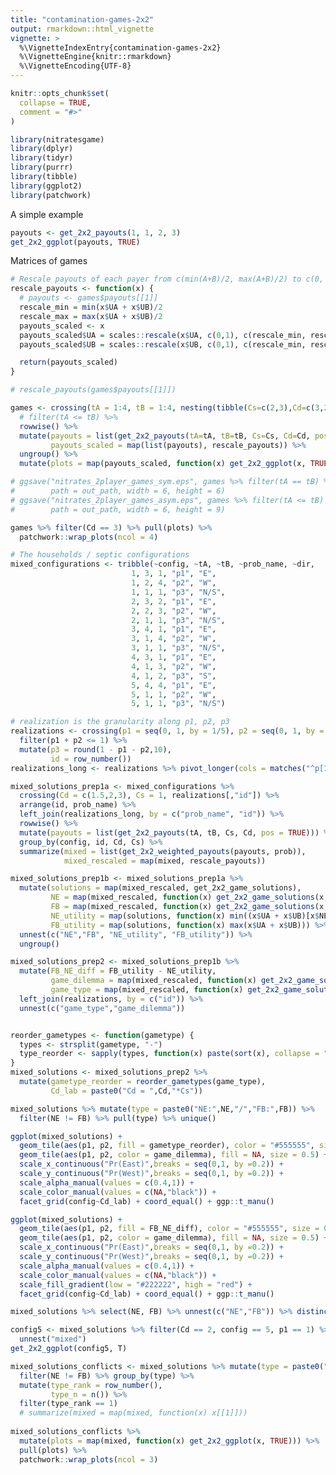 ```yaml
---
title: "contamination-games-2x2"
output: rmarkdown::html_vignette
vignette: >
  %\VignetteIndexEntry{contamination-games-2x2}
  %\VignetteEngine{knitr::rmarkdown}
  %\VignetteEncoding{UTF-8}
---
```


```r
knitr::opts_chunk$set(
  collapse = TRUE,
  comment = "#>"
)
```

```r
library(nitratesgame)
library(dplyr)
library(tidyr)
library(purrr)
library(tibble)
library(ggplot2)
library(patchwork)
```

A simple example

```r
payouts <- get_2x2_payouts(1, 1, 2, 3)
get_2x2_ggplot(payouts, TRUE)
```

Matrices of games

```r
# Rescale payouts of each payer from c(min(A+B)/2, max(A+B)/2) to c(0, 1)
rescale_payouts <- function(x) {
  # payouts <- games$payouts[[1]]
  rescale_min = min(x$UA + x$UB)/2
  rescale_max = max(x$UA + x$UB)/2
  payouts_scaled <- x
  payouts_scaled$UA = scales::rescale(x$UA, c(0,1), c(rescale_min, rescale_max))
  payouts_scaled$UB = scales::rescale(x$UB, c(0,1), c(rescale_min, rescale_max))

  return(payouts_scaled)
}

# rescale_payouts(games$payouts[[1]])

games <- crossing(tA = 1:4, tB = 1:4, nesting(tibble(Cs=c(2,3),Cd=c(3,2)))) %>%
  # filter(tA <= tB) %>%
  rowwise() %>%
  mutate(payouts = list(get_2x2_payouts(tA=tA, tB=tB, Cs=Cs, Cd=Cd, pos = TRUE)),
         payouts_scaled = map(list(payouts), rescale_payouts)) %>%
  ungroup() %>%
  mutate(plots = map(payouts_scaled, function(x) get_2x2_ggplot(x, TRUE)))

# ggsave("nitrates_2player_games_sym.eps", games %>% filter(tA == tB) %>% pull(plots), 
#        path = out_path, width = 6, height = 6)
# ggsave("nitrates_2player_games_asym.eps", games %>% filter(tA <= tB) %>% pull(plots), 
#        path = out_path, width = 6, height = 9)

games %>% filter(Cd == 3) %>% pull(plots) %>%
  patchwork::wrap_plots(ncol = 4)
```

```r
# The households / septic configurations
mixed_configurations <- tribble(~config, ~tA, ~tB, ~prob_name, ~dir,
                           1, 3, 1, "p1", "E",
                           1, 2, 4, "p2", "W",
                           1, 1, 1, "p3", "N/S",
                           2, 3, 2, "p1", "E",
                           2, 2, 3, "p2", "W",
                           2, 1, 1, "p3", "N/S",
                           3, 4, 1, "p1", "E",
                           3, 1, 4, "p2", "W",
                           3, 1, 1, "p3", "N/S",
                           4, 3, 1, "p1", "E",
                           4, 1, 3, "p2", "W",
                           4, 1, 2, "p3", "S",
                           5, 4, 4, "p1", "E",
                           5, 1, 1, "p2", "W",
                           5, 1, 1, "p3", "N/S")

# realization is the granularity along p1, p2, p3
realizations <- crossing(p1 = seq(0, 1, by = 1/5), p2 = seq(0, 1, by = 1/5)) %>% 
  filter(p1 + p2 <= 1) %>%
  mutate(p3 = round(1 - p1 - p2,10),
         id = row_number())
realizations_long <- realizations %>% pivot_longer(cols = matches("^p[1-4]$"), names_to = "prob_name", values_to = "prob")

mixed_solutions_prep1a <- mixed_configurations %>% 
  crossing(Cd = c(1.5,2,3), Cs = 1, realizations[,"id"]) %>%
  arrange(id, prob_name) %>%
  left_join(realizations_long, by = c("prob_name", "id")) %>%
  rowwise() %>%
  mutate(payouts = list(get_2x2_payouts(tA, tB, Cs, Cd, pos = TRUE))) %>%
  group_by(config, id, Cd, Cs) %>%
  summarize(mixed = list(get_2x2_weighted_payouts(payouts, prob)),
            mixed_rescaled = map(mixed, rescale_payouts))

mixed_solutions_prep1b <- mixed_solutions_prep1a %>%
  mutate(solutions = map(mixed_rescaled, get_2x2_game_solutions),
         NE = map(mixed_rescaled, function(x) get_2x2_game_solutions(x, "NE")),
         FB = map(mixed_rescaled, function(x) get_2x2_game_solutions(x, "FB")),
         NE_utility = map(solutions, function(x) min((x$UA + x$UB)[x$NE >= 0])),
         FB_utility = map(solutions, function(x) max(x$UA + x$UB))) %>%
  unnest(c("NE","FB", "NE_utility", "FB_utility")) %>%
  ungroup()

mixed_solutions_prep2 <- mixed_solutions_prep1b %>% 
  mutate(FB_NE_diff = FB_utility - NE_utility,
         game_dilemma = map(mixed_rescaled, function(x) get_2x2_game_solutions(x, "dilemma")),
         game_type = map(mixed_rescaled, function(x) get_2x2_game_solutions(x, "type"))) %>%
  left_join(realizations, by = c("id")) %>%
  unnest(c("game_type","game_dilemma"))


reorder_gametypes <- function(gametype) {
  types <- strsplit(gametype, "-")
  type_reorder <- sapply(types, function(x) paste(sort(x), collapse = "-"))
}
mixed_solutions <- mixed_solutions_prep2 %>% 
  mutate(gametype_reorder = reorder_gametypes(game_type),
         Cd_lab = paste0("Cd = ",Cd,"*Cs"))

mixed_solutions %>% mutate(type = paste0("NE:",NE,"/","FB:",FB)) %>% 
  filter(NE != FB) %>% pull(type) %>% unique()
```


```r
ggplot(mixed_solutions) + 
  geom_tile(aes(p1, p2, fill = gametype_reorder), color = "#555555", size = 0.25) +
  geom_tile(aes(p1, p2, color = game_dilemma), fill = NA, size = 0.5) +
  scale_x_continuous("Pr(East)",breaks = seq(0,1, by =0.2)) +
  scale_y_continuous("Pr(West)",breaks = seq(0,1, by =0.2)) +
  scale_alpha_manual(values = c(0.4,1)) +
  scale_color_manual(values = c(NA,"black")) +
  facet_grid(config~Cd_lab) + coord_equal() + ggp::t_manu()

```

```r
ggplot(mixed_solutions) + 
  geom_tile(aes(p1, p2, fill = FB_NE_diff), color = "#555555", size = 0.25) +
  geom_tile(aes(p1, p2, color = game_dilemma), fill = NA, size = 0.5) +
  scale_x_continuous("Pr(East)",breaks = seq(0,1, by =0.2)) +
  scale_y_continuous("Pr(West)",breaks = seq(0,1, by =0.2)) +
  scale_alpha_manual(values = c(0.4,1)) +
  scale_color_manual(values = c(NA,"black")) +
  scale_fill_gradient(low = "#222222", high = "red") +
  facet_grid(config~Cd_lab) + coord_equal() + ggp::t_manu()

```
```r
mixed_solutions %>% select(NE, FB) %>% unnest(c("NE","FB")) %>% distinct() %>% filter(NE != FB)
```


```r
config5 <- mixed_solutions %>% filter(Cd == 2, config == 5, p1 == 1) %>%
  unnest("mixed")
get_2x2_ggplot(config5, T)
```

```r
mixed_solutions_conflicts <- mixed_solutions %>% mutate(type = paste0("NE:",NE,"/","FB:",FB)) %>% 
  filter(NE != FB) %>% group_by(type) %>%
  mutate(type_rank = row_number(),
         type_n = n()) %>%
  filter(type_rank == 1)
  # summarize(mixed = map(mixed, function(x) x[[1]])) 
  
mixed_solutions_conflicts %>%
  mutate(plots = map(mixed, function(x) get_2x2_ggplot(x, TRUE))) %>%
  pull(plots) %>%
  patchwork::wrap_plots(ncol = 3)
```

